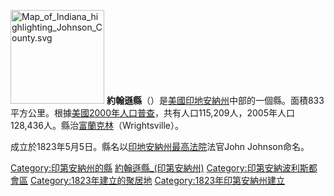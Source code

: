 {{unreferenced|time=2009-4-7}}
{{noteTA
|T=zh-hans:约翰逊县 (印第安纳州);zh-hk:約翰遜縣 (印第安納州);zh-tw:詹森郡 (印第安納州);
}}
{{Otheruses|約翰遜縣|subject=美國印地安納州的一個縣|other=同名的縣}}
[[File:Map_of_Indiana_highlighting_Johnson_County.svg|150px]]
'''約翰遜縣'''（{{lang-en|Johnson County}}）是[[美國|美國]][[印地安納州|印地安納州]]中部的一個縣。面積833平方公里。根據[[美國2000年人口普查|美國2000年人口普查]]，共有人口115,209人，2005年人口128,436人。縣治[[富蘭克林_(印地安納州)|富蘭克林]]（Wrightsville）。

成立於1823年5月5日。縣名以[[印地安納州最高法院|印地安納州最高法院]]法官John Johnson命名。

{{印第安納州}}
{{約翰遜縣 (印地安納州)}}
{{Authority control}}

{{DEFAULTSORT:Johnson County}}
[[Category:印第安納州的縣|Category:印第安納州的縣]]
[[Category:約翰遜縣_(印第安納州)|]]
[[Category:印第安納波利斯都會區|Category:印第安納波利斯都會區]]
[[Category:1823年建立的聚居地|Category:1823年建立的聚居地]]
[[Category:1823年印第安納州建立|Category:1823年印第安納州建立]]

{{Indiana-geo-stub}}